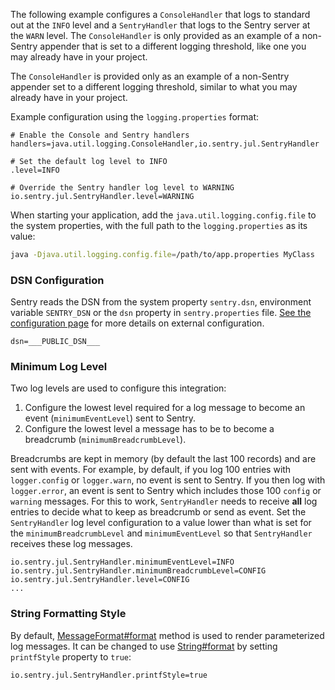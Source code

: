 The following example configures a `ConsoleHandler` that logs to standard out at the `INFO` level and a `SentryHandler` that logs to the Sentry server at the `WARN` level. The `ConsoleHandler` is only provided as an example of a non-Sentry appender that is set to a different logging threshold, like one you may already have in your project.

<Note>

The `ConsoleHandler` is provided only as an example of a non-Sentry appender set to a different logging threshold, similar to what you may already have in your project.

</Note>

Example configuration using the `logging.properties` format:

```properties {tabTitle:logging.properties}
# Enable the Console and Sentry handlers
handlers=java.util.logging.ConsoleHandler,io.sentry.jul.SentryHandler

# Set the default log level to INFO
.level=INFO

# Override the Sentry handler log level to WARNING
io.sentry.jul.SentryHandler.level=WARNING
```

When starting your application, add the `java.util.logging.config.file` to the system properties, with the full path to the `logging.properties` as its value:

```bash
java -Djava.util.logging.config.file=/path/to/app.properties MyClass
```

### DSN Configuration

Sentry reads the DSN from the system property `sentry.dsn`, environment variable `SENTRY_DSN` or the `dsn` property in `sentry.properties` file. [See the configuration page](/platforms/java/configuration/) for more details on external configuration.

```properties {tabTitle:sentry.properties}
dsn=___PUBLIC_DSN___
```

### Minimum Log Level

Two log levels are used to configure this integration:

1. Configure the lowest level required for a log message to become an event (`minimumEventLevel`) sent to Sentry.
2. Configure the lowest level a message has to be to become a breadcrumb (`minimumBreadcrumbLevel`).

Breadcrumbs are kept in memory (by default the last 100 records) and are sent with events. For example, by default, if you log 100 entries with `logger.config` or `logger.warn`, no event is sent to Sentry. If you then log with `logger.error`, an event is sent to Sentry which includes those 100 `config` or `warning` messages. For this to work, `SentryHandler` needs to receive **all** log entries to decide what to keep as breadcrumb or send as event. Set the `SentryHandler` log level configuration to a value lower than what is set for the `minimumBreadcrumbLevel` and `minimumEventLevel` so that `SentryHandler` receives these log messages.

```properties {tabTitle:logging.properties}
io.sentry.jul.SentryHandler.minimumEventLevel=INFO
io.sentry.jul.SentryHandler.minimumBreadcrumbLevel=CONFIG
io.sentry.jul.SentryHandler.level=CONFIG
...
```

### String Formatting Style

By default, [MessageFormat#format](https://docs.oracle.com/javase/8/docs/api/java/text/MessageFormat.html#format-java.lang.Object:A-java.lang.StringBuffer-java.text.FieldPosition-) method is used to render parameterized log messages. It can be changed to use [String#format](https://docs.oracle.com/javase/8/docs/api/java/lang/String.html#format-java.lang.String-java.lang.Object...-) by setting `printfStyle` property to `true`:

```properties {tabTitle:logging.properties}
io.sentry.jul.SentryHandler.printfStyle=true
```
